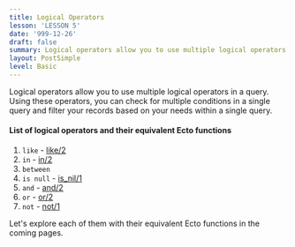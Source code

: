 ```yaml
---
title: Logical Operators
lesson: 'LESSON 5'
date: '999-12-26'
draft: false
summary: Logical operators allow you to use multiple logical operators in a query.
layout: PostSimple
level: Basic
---
```


Logical operators allow you to use multiple logical operators in a query.  Using these operators, you can check for multiple conditions in a single query and filter your records based on your needs within a single query.
#### List of logical operators and their equivalent Ecto functions

1. `like` -  [like/2](https://hexdocs.pm/ecto/Ecto.Query.API.html#like/2)
2. `in` - [in/2](https://hexdocs.pm/ecto/Ecto.Query.API.html#in/2)
3. `between` 
4. `is null` - [is_nil/1](https://hexdocs.pm/ecto/Ecto.Query.API.html#is_nil/1)
5. `and` - [and/2](https://hexdocs.pm/ecto/Ecto.Query.API.html#and/2)
6. `or` - [or/2](https://hexdocs.pm/ecto/Ecto.Query.API.html#or/2)
7. `not` - [not/1](https://hexdocs.pm/ecto/Ecto.Query.API.html#not/1)

Let's explore each of them with their equivalent Ecto functions in the coming pages.
